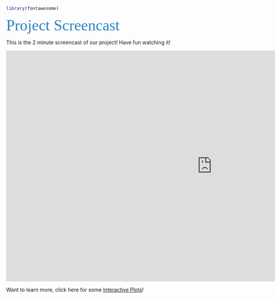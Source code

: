 

<link href="./styles.css" rel="stylesheet"></link> 
```r
library(fontawesome)
```

<span style="color:#2C85C2; font-family: Babas; font-size: 3em;"> Project Screencast </span>


This is the 2 minute screencast of our project! Have fun watching it!

<iframe width="1120px" height="630" src="https://www.youtube.com/..." frameborder="0" allow="accelerometer; autoplay; encrypted-media; gyroscope; picture-in-picture" allowfullscreen></iframe>

Want to learn more, click here for some [Interactive Plots](https://dani-quigee-shiny.shinyapps.io/My_first_Shiny/#section-drug-use)!